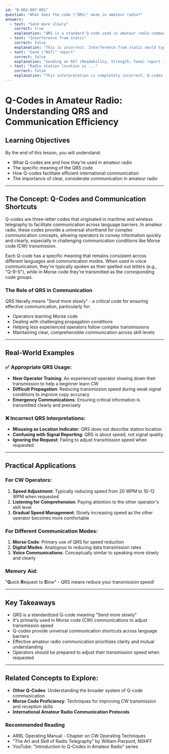 ```yaml
---
id: "B-002-007-001"
question: "What does the code \"QRS\" mean in amateur radio?"
answers:
  - text: "Send more slowly"
    correct: true
    explanation: "QRS is a standard Q-code used in amateur radio communication to request that the sending station reduce their transmission speed. In Morse code (CW) operations, this means slowing down the words per minute (WPM) to improve comprehension and readability, especially when communicating with operators who are less experienced or having difficulty copying the transmission."
  - text: "Interference from static"
    correct: false
    explanation: "This is incorrect. Interference from static would typically be described by operators through contextual communication or by adjusting signal reports, not by using the QRS code. Static interference is a separate communication issue that doesn't relate to transmission speed."
  - text: "Send \"RST\" report"
    correct: false
    explanation: "Sending an RST (Readability, Strength, Tone) report is a separate communication procedure used to evaluate signal quality. QRS specifically relates to transmission speed, not signal reporting. Confusing these two distinct communication practices demonstrates a misunderstanding of amateur radio communication protocols."
  - text: "Radio station location is ..."
    correct: false
    explanation: "This interpretation is completely incorrect. Q-codes are standardized international communication shortcuts, and QRS specifically relates to transmission speed, not geographical location. Station location would typically be communicated through direct call sign identification or explicit location reporting."
---
```


# Q-Codes in Amateur Radio: Understanding QRS and Communication Efficiency

## Learning Objectives
By the end of this lesson, you will understand:
- What Q-codes are and how they're used in amateur radio
- The specific meaning of the QRS code
- How Q-codes facilitate efficient international communication
- The importance of clear, considerate communication in amateur radio

---

## The Concept: Q-Codes and Communication Shortcuts

Q-codes are three-letter codes that originated in maritime and wireless telegraphy to facilitate communication across language barriers. In amateur radio, these codes provide a universal shorthand for complex communication concepts, allowing operators to convey information quickly and clearly, especially in challenging communication conditions like Morse code (CW) transmission.

Each Q-code has a specific meaning that remains consistent across different languages and communication modes. When used in voice communication, they're typically spoken as their spelled-out letters (e.g., "Q-R-S"), while in Morse code they're transmitted as the corresponding code groups.

### The Role of QRS in Communication

QRS literally means "Send more slowly" - a critical code for ensuring effective communication, particularly for:
- Operators learning Morse code
- Dealing with challenging propagation conditions
- Helping less experienced operators follow complex transmissions
- Maintaining clear, comprehensible communication across skill levels

---

## Real-World Examples

### ✅ Appropriate QRS Usage:
- **New Operator Training**: An experienced operator slowing down their transmission to help a beginner learn CW
- **Difficult Propagation**: Reducing transmission speed during weak signal conditions to improve copy accuracy
- **Emergency Communications**: Ensuring critical information is transmitted clearly and precisely

### ❌ Incorrect QRS Interpretations:
- **Misusing as Location Indicator**: QRS does not describe station location
- **Confusing with Signal Reporting**: QRS is about speed, not signal quality
- **Ignoring the Request**: Failing to adjust transmission speed when requested

---

## Practical Applications

### For CW Operators:
1. **Speed Adjustment**: Typically reducing speed from 20 WPM to 10-12 WPM when requested
2. **Listening for Comprehension**: Paying attention to the other operator's skill level
3. **Gradual Speed Management**: Slowly increasing speed as the other operator becomes more comfortable

### For Different Communication Modes:
1. **Morse Code**: Primary use of QRS for speed reduction
2. **Digital Modes**: Analogous to reducing data transmission rates
3. **Voice Communications**: Conceptually similar to speaking more slowly and clearly

### Memory Aid:
"**Q**uick **R**equest to **S**low" - QRS means reduce your transmission speed!

---

## Key Takeaways

- QRS is a standardized Q-code meaning "Send more slowly"
- It's primarily used in Morse code (CW) communications to adjust transmission speed
- Q-codes provide universal communication shortcuts across language barriers
- Effective amateur radio communication prioritizes clarity and mutual understanding
- Operators should be prepared to adjust their transmission speed when requested

---

## Related Concepts to Explore:
- **Other Q-Codes**: Understanding the broader system of Q-code communication
- **Morse Code Proficiency**: Techniques for improving CW transmission and reception skills
- **International Amateur Radio Communication Protocols**

### Recommended Reading
- ARRL Operating Manual - Chapter on CW Operating Techniques
- "The Art and Skill of Radio Telegraphy" by William Pierpont, N0HFF
- YouTube: "Introduction to Q-Codes in Amateur Radio" series
